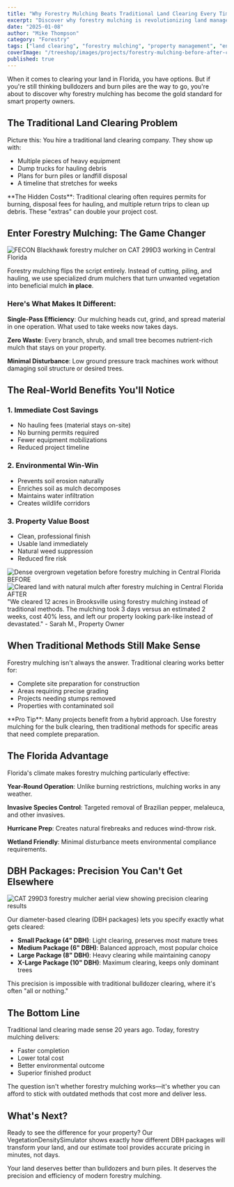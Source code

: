 ```yaml
---
title: "Why Forestry Mulching Beats Traditional Land Clearing Every Time"
excerpt: "Discover why forestry mulching is revolutionizing land management in Florida. From cost savings to environmental benefits, learn why property owners are ditching bulldozers for drum mulchers."
date: "2025-01-08"
author: "Mike Thompson"
category: "Forestry"
tags: ["land clearing", "forestry mulching", "property management", "environmental"]
coverImage: "/treeshop/images/projects/forestry-mulching-before-after-central-florida.jpg"
published: true
---
```


When it comes to clearing your land in Florida, you have options. But if you're still thinking bulldozers and burn piles are the way to go, you're about to discover why forestry mulching has become the gold standard for smart property owners.

## The Traditional Land Clearing Problem

Picture this: You hire a traditional land clearing company. They show up with:
- Multiple pieces of heavy equipment
- Dump trucks for hauling debris  
- Plans for burn piles or landfill disposal
- A timeline that stretches for weeks

<CalloutBox type="warning">
**The Hidden Costs**: Traditional clearing often requires permits for burning, disposal fees for hauling, and multiple return trips to clean up debris. These "extras" can double your project cost.
</CalloutBox>

## Enter Forestry Mulching: The Game Changer

<img src="/treeshop/images/equipment/forestry-mulching-fecon-blackhawk-central-florida.jpg" alt="FECON Blackhawk forestry mulcher on CAT 299D3 working in Central Florida" className="w-full rounded-lg mb-6" />

Forestry mulching flips the script entirely. Instead of cutting, piling, and hauling, we use specialized drum mulchers that turn unwanted vegetation into beneficial mulch **in place**.

### Here's What Makes It Different:

**Single-Pass Efficiency**: Our mulching heads cut, grind, and spread material in one operation. What used to take weeks now takes days.

**Zero Waste**: Every branch, shrub, and small tree becomes nutrient-rich mulch that stays on your property.

**Minimal Disturbance**: Low ground pressure track machines work without damaging soil structure or desired trees.

## The Real-World Benefits You'll Notice

### 1. **Immediate Cost Savings**
- No hauling fees (material stays on-site)
- No burning permits required  
- Fewer equipment mobilizations
- Reduced project timeline

### 2. **Environmental Win-Win**
- Prevents soil erosion naturally
- Enriches soil as mulch decomposes
- Maintains water infiltration
- Creates wildlife corridors

### 3. **Property Value Boost**
- Clean, professional finish
- Usable land immediately
- Natural weed suppression
- Reduced fire risk

<div className="grid grid-cols-1 md:grid-cols-2 gap-6 my-8">
<div className="relative">
<img src="/treeshop/images/projects/forestry-mulching-before-central-florida.png" alt="Dense overgrown vegetation before forestry mulching in Central Florida" className="w-full rounded-lg" />
<div className="absolute top-3 left-3 bg-red-600 text-white px-3 py-1 text-sm rounded">BEFORE</div>
</div>
<div className="relative">
<img src="/treeshop/images/projects/forestry-mulching-after-central-florida.jpg" alt="Cleared land with natural mulch after forestry mulching in Central Florida" className="w-full rounded-lg" />
<div className="absolute top-3 left-3 bg-green-600 text-white px-3 py-1 text-sm rounded">AFTER</div>
</div>
</div>

<HighlightBox title="Real Customer Result">
"We cleared 12 acres in Brooksville using forestry mulching instead of traditional methods. The mulching took 3 days versus an estimated 2 weeks, cost 40% less, and left our property looking park-like instead of devastated." - Sarah M., Property Owner
</HighlightBox>

## When Traditional Methods Still Make Sense

Forestry mulching isn't always the answer. Traditional clearing works better for:
- Complete site preparation for construction
- Areas requiring precise grading
- Projects needing stumps removed
- Properties with contaminated soil

<CalloutBox type="tip">
**Pro Tip**: Many projects benefit from a hybrid approach. Use forestry mulching for the bulk clearing, then traditional methods for specific areas that need complete preparation.
</CalloutBox>

## The Florida Advantage

Florida's climate makes forestry mulching particularly effective:

**Year-Round Operation**: Unlike burning restrictions, mulching works in any weather.

**Invasive Species Control**: Targeted removal of Brazilian pepper, melaleuca, and other invasives.

**Hurricane Prep**: Creates natural firebreaks and reduces wind-throw risk.

**Wetland Friendly**: Minimal disturbance meets environmental compliance requirements.

## DBH Packages: Precision You Can't Get Elsewhere

<img src="/treeshop/images/equipment/cat-299d3-forestry-mulcher-aerial-view.jpg" alt="CAT 299D3 forestry mulcher aerial view showing precision clearing results" className="w-full rounded-lg mb-6" />

Our diameter-based clearing (DBH packages) lets you specify exactly what gets cleared:

- **Small Package (4" DBH)**: Light clearing, preserves most mature trees
- **Medium Package (6" DBH)**: Balanced approach, most popular choice  
- **Large Package (8" DBH)**: Heavy clearing while maintaining canopy
- **X-Large Package (10" DBH)**: Maximum clearing, keeps only dominant trees

This precision is impossible with traditional bulldozer clearing, where it's often "all or nothing."

<EstimateButton text="See Your Property's Potential" />

## The Bottom Line

Traditional land clearing made sense 20 years ago. Today, forestry mulching delivers:
- Faster completion
- Lower total cost
- Better environmental outcome
- Superior finished product

The question isn't whether forestry mulching works—it's whether you can afford to stick with outdated methods that cost more and deliver less.

## What's Next?

Ready to see the difference for your property? Our VegetationDensitySimulator shows exactly how different DBH packages will transform your land, and our estimate tool provides accurate pricing in minutes, not days.

Your land deserves better than bulldozers and burn piles. It deserves the precision and efficiency of modern forestry mulching.